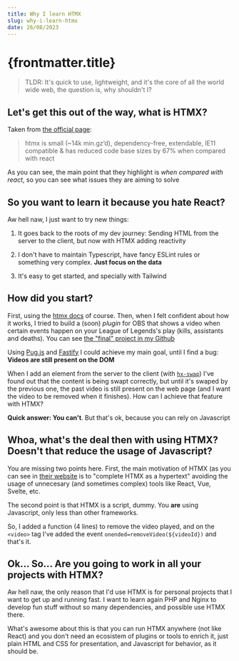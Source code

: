 ```yaml
---
title: Why I learn HTMX
slug: why-i-learn-htmx
date: 26/08/2023
---
```



# {frontmatter.title}

> TLDR: It's quick to use, lightweight, and it's the core of all the world wide web, the question is, why shouldn't I?

## Let's get this out of the way, what is HTMX?

Taken from [the official page](https://htmx.org):

> htmx is small (~14k min.gz’d), dependency-free, extendable, IE11 compatible & has reduced code base sizes by 67% when compared with react

As you can see, the main point that they highlight is _when compared with react_, so you can see what issues they are aiming to solve

## So you want to learn it because you hate React?

Aw hell naw, I just want to try new things:

1. It goes back to the roots of my dev journey: Sending HTML from the server to the client, but now with HTMX adding reactivity

2. I don't have to maintain Typescript, have fancy ESLint rules or something very complex. **Just focus on the data**

3. It's easy to get started, and specially with Tailwind

## How did you start?

First, using the [htmx docs](https://htmx.org/docs/) of course. Then, when I felt confident about how it works, I tried to build a (soon) _plugin_ for OBS that shows a video when certain events happen on your League of Legends's play (kills, assistants and deaths). You can see [the "final" project in my Github](https://github.com/FMGordillo/lol_event_handler_obs)

Using [Pug.js](https://pugjs.org/) and [Fastify](https://fastify.dev/) I could achieve my main goal, until I find a bug: **Videos are still present on the DOM**

When I add an element from the server to the client (with [`hx-swap`](https://htmx.org/attributes/hx-swap/)) I've found out that the content is being swapt correctly, but until it's swaped by the previous one, the past video is still present on the web page (and I want the video to be removed when it finishes). How can I achieve that feature with HTMX?

**Quick answer: You can't**. But that's ok, because you can rely on Javascript

## Whoa, what's the deal then with using HTMX? Doesn't that reduce the usage of Javascript?

You are missing two points here. First, the main motivation of HTMX (as you can see in [their website](https://htmx.org/) is to "complete HTMX as a hypertext" avoiding the usage of unnecesary (and sometimes complex) tools like React, Vue, Svelte, etc.

The second point is that HTMX is a script, dummy. You **are** using Javascript, only less than other frameworks.

So, I added a function (4 lines) to remove the video played, and on the `<video>` tag I've added the event `onended=removeVideo(${videoId})` and that's it.

## Ok... So... Are you going to work in all your projects with HTMX?

Aw hell naw, the only reason that I'd use HTMX is for personal projects that I want to get up and running fast. I want to learn again PHP and Nginx to develop fun stuff without so many dependencies, and possible use HTMX there.

What's awesome about this is that you can run HTMX anywhere (not like React) and you don't need an ecosistem of plugins or tools to enrich it, just plain HTML and CSS for presentation, and Javascript for behavior, as it should be.
